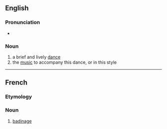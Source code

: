 ==English==

===Pronunciation===
* {{IPA|/ˈbæd.ɪn.ɹi/|lang=en}}

===Noun===
{{en-noun}}
# a brief and lively [[dance]]
# the [[music]] to accompany this dance, or in this style

----

==French==

===Etymology===
{{suffix|badiner|erie|lang=fr}}

===Noun===
{{fr-noun|f}}

# [[badinage]]